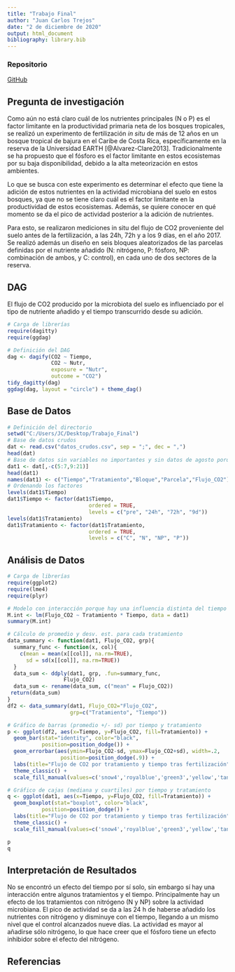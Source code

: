 ```yaml
---
title: "Trabajo Final"
author: "Juan Carlos Trejos"
date: "2 de diciembre de 2020"
output: html_document
bibliography: library.bib
---
```


### Repositorio
[GitHub](https://github.com/juash10/NP_analisis)

## Pregunta de investigación

Como aún no está claro cuál de los nutrientes principales (N o P) es el factor limitante en la productividad primaria neta de los bosques tropicales, se realizó un experimento de fertilización _in situ_ de más de 12 años en un bosque tropical de bajura en el Caribe de Costa Rica, específicamente en la reserva de la Universidad EARTH [@Alvarez-Clare2013]. Tradicionalmente se ha propuesto que el fósforo es el factor limitante en estos ecosistemas por su baja disponibilidad, debido a la alta meteorización en estos ambientes.

Lo que se busca con este experimento es determinar el efecto que tiene la adición de estos nutrientes en la actividad microbiana del suelo en estos bosques, ya que no se tiene claro cuál es el factor limitante en la productividad de estos ecosistemas. Además, se quiere conocer en qué momento se da el pico de actividad posterior a la adición de nutrientes.

Para esto, se realizaron mediciones in situ del flujo de CO2 proveniente del suelo antes de la fertilización, a las 24h, 72h y a los 9 días, en el año 2017. Se realizó además un diseño en seis bloques aleatorizados de las parcelas definidas por el nutriente añadido (N: nitrógeno, P: fósforo, NP: combinación de ambos, y C: control), en cada uno de dos sectores de la reserva.

## DAG

El flujo de CO2 producido por la microbiota del suelo es influenciado por el tipo de nutriente añadido y el tiempo transcurrido desde su adición.

```r
# Carga de librerías
require(dagitty)
require(ggdag)

# Definición del DAG
dag <- dagify(CO2 ~ Tiempo,
              CO2 ~ Nutr,
              exposure = "Nutr",
              outcome = "CO2")
tidy_dagitty(dag)
ggdag(dag, layout = "circle") + theme_dag()
```

## Base de Datos

```r
# Definición del directorio
setwd("C:/Users/JC/Desktop/Trabajo_Final")
# Base de datos crudos
dat <- read.csv("datos_crudos.csv", sep = ";", dec = ",")
head(dat)
# Base de datos sin variables no importantes y sin datos de agosto porque corresponden a otro experimento
dat1 <- dat[,-c(5:7,9:21)]
head(dat1)
names(dat1) <- c("Tiempo","Tratamiento","Bloque","Parcela","Flujo_CO2")
# Ordenando los factores
levels(dat1$Tiempo)
dat1$Tiempo <- factor(dat1$Tiempo,
                          ordered = TRUE,
                          levels = c("pre", "24h", "72h", "9d"))
levels(dat1$Tratamiento)
dat1$Tratamiento <- factor(dat1$Tratamiento,
                          ordered = TRUE,
                          levels = c("C", "N", "NP", "P"))
```

## Análisis de Datos

```r
# Carga de librerías
require(ggplot2)
require(lme4)
require(plyr)

# Modelo con interacción porque hay una influencia distinta del tiempo sobre cada tratamiento de nutrientes
M.int <- lm(Flujo_CO2 ~ Tratamiento * Tiempo, data = dat1)
summary(M.int)

# Cálculo de promedio y desv. est. para cada tratamiento
data_summary <- function(dat1, Flujo_CO2, grp){
  summary_func <- function(x, col){
    c(mean = mean(x[[col]], na.rm=TRUE),
      sd = sd(x[[col]], na.rm=TRUE))
  }
  data_sum <- ddply(dat1, grp, .fun=summary_func,
                  Flujo_CO2)
  data_sum <- rename(data_sum, c("mean" = Flujo_CO2))
 return(data_sum)
}
df2 <- data_summary(dat1, Flujo_CO2="Flujo_CO2", 
                    grp=c("Tratamiento", "Tiempo"))

# Gráfico de barras (promedio +/- sd) por tiempo y tratamiento
p <- ggplot(df2, aes(x=Tiempo, y=Flujo_CO2, fill=Tratamiento)) + 
  geom_bar(stat="identity", color="black", 
           position=position_dodge()) +
  geom_errorbar(aes(ymin=Flujo_CO2-sd, ymax=Flujo_CO2+sd), width=.2,
                 position=position_dodge(.9)) +
  labs(title="Flujo de CO2 por tratamiento y tiempo tras fertilización", x="Tiempo", y = "Flujo de CO2") +
  theme_classic() +
  scale_fill_manual(values=c('snow4','royalblue','green3','yellow','tan'))

# Gráfico de cajas (mediana y cuartiles) por tiempo y tratamiento
q <- ggplot(dat1, aes(x=Tiempo, y=Flujo_CO2, fill=Tratamiento)) + 
  geom_boxplot(stat="boxplot", color="black", 
           position=position_dodge()) +
  labs(title="Flujo de CO2 por tratamiento y tiempo tras fertilización", x="Tiempo", y = "Flujo de CO2") +
  theme_classic() +
  scale_fill_manual(values=c('snow4','royalblue','green3','yellow','tan'))

p
q

```


## Interpretación de Resultados

No se encontró un efecto del tiempo por sí solo, sin embargo sí hay una interacción entre algunos tratamientos y el tiempo. Principalmente hay un efecto de los tratamientos con nitrógeno (N y NP) sobre la actividad microbiana. El pico de actividad se da a las 24 h de haberse añadido los nutrientes con nitrógeno y disminuye con el tiempo, llegando a un mismo nivel que el control alcanzados nueve días. La actividad es mayor al añadirse sólo nitrógeno, lo que hace creer que el fósforo tiene un efecto inhibidor sobre el efecto del nitrógeno.

## Referencias

